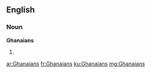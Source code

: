==English==

===Noun===
'''Ghanaians'''

# {{plural of|Ghanaian}}

[[ar:Ghanaians]]
[[fr:Ghanaians]]
[[ku:Ghanaians]]
[[mg:Ghanaians]]